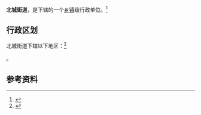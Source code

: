 {{中国乡级行政区|51/05/02/002/000}}

'''北城街道'''，是{{PRC admin/fullname|51/05/02/002/000|3}}下辖的一个[[乡镇|乡镇]]级行政单位。<ref>{{PRC admin/ref sgc|{{PRC admin/parent|51/05/02/002/000}}}}</ref>

== 行政区划 ==

北城街道下辖以下地区：<ref>{{PRC admin/ref sgc|51/05/02/002/000}}</ref>

{{PRC admin/children|51/05/02/002/000}}。

== 参考资料 ==

{{reflist}}

{{行政区划小作品}}
{{PRC admin/navcat|51/05/02/002/000}}